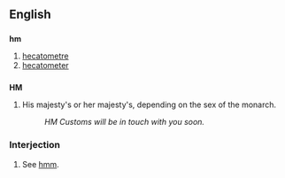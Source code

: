 ==English==

==={{abbreviation}}===
'''hm'''

# [[hecatometre]]
# [[hecatometer]]

==={{abbreviation}}===
'''HM'''

# {{UK}} His majesty's or her majesty's, depending on the sex of the monarch.
#: ''HM Customs will be in touch with you soon.''

===Interjection===

# See [[hmm]].